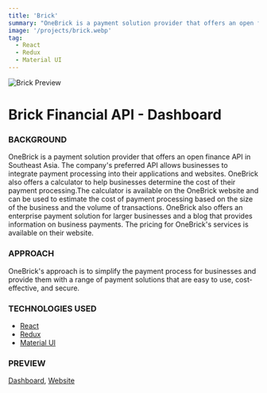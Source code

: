 ```yaml
---
title: 'Brick'
summary: "OneBrick is a payment solution provider that offers an open finance API in Southeast Asia. The company's preferred API allows businesses to integrate payment processing into their applications and websites. OneBrick also offers a calculator to help businesses determine the cost of their payment processing.The calculator is available on the OneBrick website and can be used to estimate the cost of payment processing based on the size of the business and the volume of transactions. OneBrick also offers an enterprise payment solution for larger businesses and a blog that provides information on business payments. The pricing for OneBrick's services is available on their website."
image: '/projects/brick.webp'
tag:
  - React
  - Redux
  - Material UI
---
```


![Brick Preview](/projects/brick.webp)

# Brick Financial API - Dashboard

### BACKGROUND

OneBrick is a payment solution provider that offers an open finance API in Southeast Asia. The company's preferred API allows businesses to integrate payment processing into their applications and websites. OneBrick also offers a calculator to help businesses determine the cost of their payment processing.The calculator is available on the OneBrick website and can be used to estimate the cost of payment processing based on the size of the business and the volume of transactions. OneBrick also offers an enterprise payment solution for larger businesses and a blog that provides information on business payments. The pricing for OneBrick's services is available on their website.

### APPROACH

OneBrick's approach is to simplify the payment process for businesses and provide them with a range of payment solutions that are easy to use, cost-effective, and secure.

### TECHNOLOGIES USED

- [React](https://react.dev/)
- [Redux](https://redux.js.org/)
- [Material UI](https://mui.com/material-ui/)

### PREVIEW

[Dashboard](https://app.onebrick.io/signin),
[Website](https://www.onebrick.io/)
